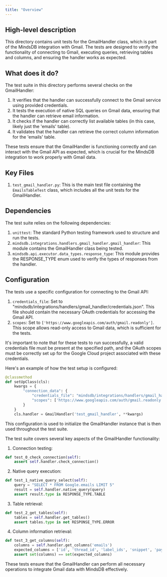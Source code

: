 ```yaml
---
title: "Overview"
---
```


## High-level description
This directory contains unit tests for the GmailHandler class, which is part of the MindsDB integration with Gmail. The tests are designed to verify the functionality of connecting to Gmail, executing queries, retrieving tables and columns, and ensuring the handler works as expected.

## What does it do?
The test suite in this directory performs several checks on the GmailHandler:

1. It verifies that the handler can successfully connect to the Gmail service using provided credentials.
2. It tests the execution of native SQL queries on Gmail data, ensuring that the handler can retrieve email information.
3. It checks if the handler can correctly list available tables (in this case, likely just the 'emails' table).
4. It validates that the handler can retrieve the correct column information for the 'emails' table.

These tests ensure that the GmailHandler is functioning correctly and can interact with the Gmail API as expected, which is crucial for the MindsDB integration to work properly with Gmail data.

## Key Files
1. `test_gmail_handler.py`: This is the main test file containing the `EmailsTableTest` class, which includes all the unit tests for the GmailHandler.

## Dependencies
The test suite relies on the following dependencies:

1. `unittest`: The standard Python testing framework used to structure and run the tests.
2. `mindsdb.integrations.handlers.gmail_handler.gmail_handler`: This module contains the GmailHandler class being tested.
3. `mindsdb.api.executor.data_types.response_type`: This module provides the RESPONSE_TYPE enum used to verify the types of responses from the handler.

## Configuration
The tests use a specific configuration for connecting to the Gmail API:

1. `credentials_file`: Set to "mindsdb/integrations/handlers/gmail_handler/credentials.json". This file should contain the necessary OAuth credentials for accessing the Gmail API.
2. `scopes`: Set to `['https://www.googleapis.com/auth/gmail.readonly']`. This scope allows read-only access to Gmail data, which is sufficient for the tests.

It's important to note that for these tests to run successfully, a valid credentials file must be present at the specified path, and the OAuth scopes must be correctly set up for the Google Cloud project associated with these credentials.

Here's an example of how the test setup is configured:

```python
@classmethod
def setUpClass(cls):
    kwargs = {
        "connection_data": {
            "credentials_file": "mindsdb/integrations/handlers/gmail_handler/credentials.json",
            "scopes": ['https://www.googleapis.com/auth/gmail.readonly']
        }
    }
    cls.handler = GmailHandler('test_gmail_handler', **kwargs)
```

This configuration is used to initialize the GmailHandler instance that is then used throughout the test suite.

The test suite covers several key aspects of the GmailHandler functionality:

1. Connection testing:
```python
def test_0_check_connection(self):
    assert self.handler.check_connection()
```

2. Native query execution:
```python
def test_1_native_query_select(self):
    query = "SELECT * FROM Google.emails LIMIT 5"
    result = self.handler.native_query(query)
    assert result.type is RESPONSE_TYPE.TABLE
```

3. Table retrieval:
```python
def test_2_get_tables(self):
    tables = self.handler.get_tables()
    assert tables.type is not RESPONSE_TYPE.ERROR
```

4. Column information retrieval:
```python
def test_3_get_columns(self):
    columns = self.handler.get_columns('emails')
    expected_columns = ['id', 'thread_id', 'label_ids', 'snippet', 'payload', 'size_estimate', 'raw', 'internal_date', 'history_id']
    assert set(columns) == set(expected_columns)
```

These tests ensure that the GmailHandler can perform all necessary operations to integrate Gmail data with MindsDB effectively.